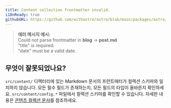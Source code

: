```yaml
---
title: Content collection frontmatter invalid.
i18nReady: true
githubURL: https://github.com/withastro/astro/blob/main/packages/astro/src/core/errors/errors-data.ts
---
```


> **에러 메시지 예시:**<br/>
Could not parse frontmatter in **blog** → **post.md**<br/>
"title" is required.<br/>
"date" must be a valid date.

## 무엇이 잘못되었나요?

`src/content/` 디렉터리에 있는 Markdown 문서의 프런트매터가 컬렉션 스키마와 일치하지 않습니다.
모든 필수 필드가 존재하는지, 모든 필드의 타입이 올바른지 확인하세요.
`src/content/config.*` 파일에서 컬렉션 스키마를 확인할 수 있습니다.
자세한 내용은 [콘텐츠 컬렉션 문서](/ko/guides/content-collections/)를 참조하세요.
